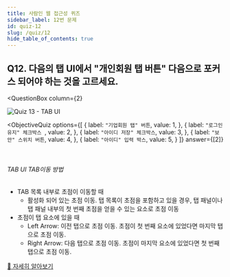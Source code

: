 ```yaml
---
title: 사람인 웹 접근성 퀴즈
sidebar_label: 12번 문제
id: quiz-12
slug: /quiz/12
hide_table_of_contents: true
---
```


## Q12. 다음의 탭 UI에서 "개인회원 탭 버튼" 다음으로 포커스 되어야 하는 것을 고르세요. 


<QuestionBox
  column={2}
>

![Quiz 13 - TAB UI](/img/a11y/quiz-keyboard.png)

</QuestionBox>


<ObjectiveQuiz
  options={[
    {
      label: `"기업회원 탭" 버튼`,
      value: 1,
    },
    {
      label: `"로그인 유지" 체크박스 `,
      value: 2,
    },
    {
      label: `"아이디 저장" 체크박스`,
      value: 3,
    },
    {
      label: `"보안" 스위치 버튼`,
      value: 4,
    },
    {
      label: `"아이디" 입력 박스`,
      value: 5,
    }
  ]}
  answer={[2]}
>
  <Correct>
    <br />
    <h6>TAB UI TAB이동 방법</h6>
    <ul>
      <li>TAB 목록 내부로 초점이 이동할 때
        <ul>
          <li>활성화 되어 있는 초점 이동. 탭 목록이 초점을 포함하고 있을 경우, 탭 패널이나 탭 패널 내부의 첫 번째 초점을 얻을 수 있는 요소로 초점 이동 </li>
        </ul>
      </li>
      <li>초점이 탭 요소에 있을 때
        <ul>
          <li>Left Arrow: 이전 탭으로 초점 이동. 초점이 첫 번째 요소에 있었다면 마지막 탭으로 초점 이동.</li>
          <li>Right Arrow: 다음 탭으로 초점 이동. 초점이 마지막 요소에 있었다면 첫 번째 탭으로 초점 이동.</li>
        </ul>
      </li>
    </ul>
  </Correct>
  <a href="https://sri-fe1.notion.site/Tab-UI-571d1232b0ad402bb29ddf52c0a04005">
    🔎 자세히 알아보기
    </a>
</ObjectiveQuiz>
